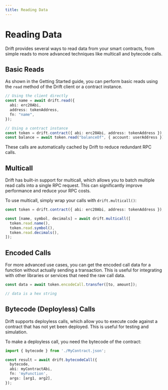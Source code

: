 ```yaml
---
title: Reading Data
---
```


# Reading Data

Drift provides several ways to read data from your smart contracts, from simple reads to more advanced techniques like multicall and bytecode calls.

## Basic Reads

As shown in the Getting Started guide, you can perform basic reads using the `read` method of the Drift client or a contract instance.

```typescript
// Using the client directly
const name = await drift.read({
  abi: erc20Abi,
  address: tokenAddress,
  fn: "name",
});

// Using a contract instance
const token = drift.contract({ abi: erc20Abi, address: tokenAddress });
const balance = await token.read("balanceOf", { account: userAddress });
```

These calls are automatically cached by Drift to reduce redundant RPC calls.

## Multicall

Drift has built-in support for multicall, which allows you to batch multiple read calls into a single RPC request. This can significantly improve performance and reduce your RPC costs.

To use multicall, simply wrap your calls with `drift.multicall()`:

```typescript
const token = drift.contract({ abi: erc20Abi, address: tokenAddress });

const [name, symbol, decimals] = await drift.multicall([
  token.read.name(),
  token.read.symbol(),
  token.read.decimals(),
]);
```

## Encoded Calls

For more advanced use cases, you can get the encoded call data for a function without actually sending a transaction. This is useful for integrating with other libraries or services that need the raw call data.

```typescript
const data = await token.encodeCall.transfer([to, amount]);

// data is a hex string
```

## Bytecode (Deployless) Calls

Drift supports deployless calls, which allow you to execute code against a contract that has not yet been deployed. This is useful for testing and simulation.

To make a deployless call, you need the bytecode of the contract:

```typescript
import { bytecode } from './MyContract.json';

const result = await drift.bytecodeCall({
  bytecode,
  abi: myContractAbi,
  fn: 'myFunction',
  args: [arg1, arg2],
});
```
